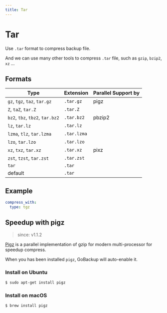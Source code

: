 ```yaml
---
title: Tar
---
```


# Tar

Use `.tar` format to compress backup file.

And we can use many other tools to compress `.tar` file, such as `gzip`, `bzip2`, `xz` ...

## Formats

| Type                            | Extension   | Parallel Support by |
| ------------------------------- | ----------- | ------------------- |
| `gz`, `tgz`, `taz`, `tar.gz`    | `.tar.gz`   | pigz                |
| `Z`, `taZ`, `tar.Z`             | `.tar.Z`    |                     |
| `bz2`, `tbz`, `tbz2`, `tar.bz2` | `.tar.bz2`  | pbzip2              |
| `lz`, `tar.lz`                  | `.tar.lz`   |                     |
| `lzma`, `tlz`, `tar.lzma`       | `.tar.lzma` |                     |
| `lzo`, `tar.lzo`                | `.tar.lzo`  |                     |
| `xz`, `txz`, `tar.xz`           | `.tar.xz`   | pixz                |
| `zst`, `tzst`, `tar.zst`        | `.tar.zst`  |                     |
| `tar`                           | `.tar`      |                     |
| default                         | `.tar`      |                     |

## Example

```yml
compress_with:
  type: tgz
```

## Speedup with pigz

> since: v1.1.2

[Pigz](https://zlib.net/pigz) is a parallel implementation of gzip for modern
multi-processor for speedup compress.

When you has been installed `pigz`, GoBackup will auto-enable it.

### Install on Ubuntu

```bash
$ sudo apt-get install pigz
```

### Install on macOS

```bash
$ brew install pigz
```
